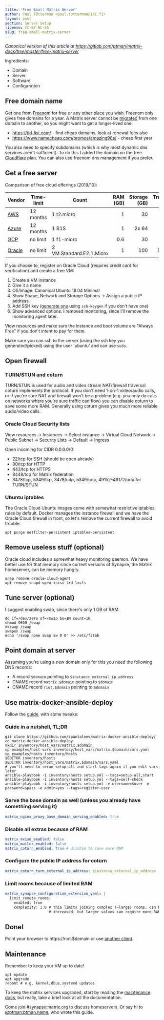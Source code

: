 ```yaml
---
title: 'Free Small Matrix Server'
author: Paul Tötterman <paul.totterman@iki.fi>
layout: post
section: Server Setup
license: CC-BY-NC-SA
slug: free-small-matrix-server
---
```


*Canonical version of this article at
<https://gitlab.com/ptman/matrix-docs/tree/master/free-matrix-server>*

Ingredients:

- Domain
- Server
- Software
- Configuration

## Free domain name

Get one from [Freenom] for free or any other place you wish. Freenom only gives
free domains for a year. A Matrix server cannot be [migrated] from one domain to
another, so you might want to get a longer-lived one.

- https://tld-list.com/ - find cheap domains, look at renewal fees also
- https://www.namecheap.com/promos/amazing98s/ - cheap first year

You also need to specify subdomains (which is why most dynamic dns services
aren't sufficient). To do this I added the domain on the free [Cloudflare] plan.
You can also use freenom dns management if you prefer.

[Freenom]: https://www.freenom.com
[Cloudflare]: https://www.cloudflare.com
[migrated]: https://github.com/matrix-org/synapse/issues/1209

## Get a free server

Comparison of free cloud offerings (2019/10):

| Vendor   | Time-limit | Count                    | RAM (GB) | Storage (GB) | Transfer (GB) |
| -------- | ---------- | ------------------------ | -------: | -----------: | ------------: |
| [AWS]    | 12 months  | 1 t2.micro               | 1        | 30           | 15            |
| [Azure]  | 12 months  | 1 B1S                    | 1        | 2x 64        | 15            |
| [GCP]    | no limit   | 1 f1-micro               | 0.6      | 30           | 1             |
| [Oracle] | no limit   | 2 VM.Standard.E2.1.Micro | 1        | 100          | 10000         |

[AWS]: https://aws.amazon.com/free/
[Azure]: https://azure.microsoft.com/en-us/free/
[GCP]: https://cloud.google.com/free/
[Oracle]: https://www.oracle.com/cloud/free/

If you choose to, register on Oracle Cloud (requires credit card for
verification) and create a free VM:

1. Create a VM instance
2. Give it a name
3. OS/image: Canonical Ubuntu 18.04 Minimal
4. Show Shape, Network and Storage Options -> Assign a public IP address
5. Add SSH key ([generate one][sshkey] using `ssh-keygen` if you don't have one)
6. Show advanced options. I removed monitoring, since I'll remove the monitoring
   agent later.

View resources and make sure the instance and boot volume are "Always Free" if
you don't intent to pay for them.

Make sure you can ssh to the server (using the ssh key you generated/picked)
using the user 'ubuntu' and can use `sudo`.

[sshkey]: https://docs.oracle.com/en/cloud/iaas/compute-iaas-cloud/stcsg/generating-ssh-key-pair.html

## Open firewall

### TURN/STUN and coturn

TURN/STUN is used for audio and video stream NAT/firewall traversal. coturn
implements the protocol. If you don't need 1-on-1 video/audio calls, or if
you're sure NAT and firewall won't be a problem (e.g. you only do calls on
networks where you're sure traffic can flow) you can disable coturn to save some
more RAM. Generally using coturn gives you much more reliable audio/video calls.

### Oracle Cloud Security lists

View resources -> Instances -> Select instance -> Virtual Cloud Network ->
Public Subnet -> Security Lists -> Default -> Ingress

Open incoming for CIDR 0.0.0.0/0:
- 22/tcp for SSH (should be open already)
- 80/tcp for HTTP
- 443/tcp for HTTPS
- 8448/tcp for Matrix federation
- 3478/tcp, 5349/tcp, 3478/udp, 5349/udp, 49152-49172/udp for TURN/STUN

### Ubuntu iptables

The Oracle Cloud Ubuntu images come with somewhat restrictive iptables rules by
default. Docker manages the instance firewall and we have the Oracle Cloud
firewall in front, so let's remove the current firewall to avoid trouble:

```shell
apt purge netfilter-persistent iptables-persistent
```

## Remove useless stuff (optional)

Oracle cloud includes a somewhat heavy monitoring daemon. We have better use for
that memory since current versions of Synapse, the Matrix homeserver, can be
memory hungry.

```shell
snap remove oracle-cloud-agent
apt remove snapd open-iscsi lxd lxcfs
```

## Tune server (optional)

I suggest enabling swap, since there's only 1 GB of RAM.

```shell
dd if=/dev/zero of=/swap bs=1M count=1k
chmod 0600 /swap
mkswap /swap
swapon /swap
echo '/swap none swap sw 0 0' >> /etc/fstab
```

## Point domain at server

Assuming you're using a new domain only for this you need the following DNS
records:

- A record `$domain` pointing to `$instance_external_ip_address`
- CNAME record `matrix.$domain` pointing to `$domain`
- CNAME record `riot.$domain` pointing to `$domain`


## Use matrix-docker-ansible-deploy

Follow the [guide], with some tweaks:

[guide]: https://github.com/spantaleev/matrix-docker-ansible-deploy/blob/master/docs/README.md

### Guide in a nutshell, TL;DR

```shell
git clone https://github.com/spantaleev/matrix-docker-ansible-deploy/
cd matrix-docker-ansible-deploy
mkdir inventory/host_vars/matrix.$domain
cp examples/host-vars inventory/host_vars/matrix.$domain/vars.yaml
cp examples/hosts inventory/hosts
$EDITOR inventory/hosts
$EDITOR inventory/host_vars/matrix.$domain/vars.yaml
# you'll need to rerun setup-all and start tags again if you edit vars later
ansible-playbook -i inventory/hosts setup.yml --tags=setup-all,start
ansible-playbook -i inventory/hosts setup.yml --tags=self-check
ansible-playbook -i inventory/hosts setup.yml -e username=$user -e password=$pass -e admin=yes --tags=register-user
```

### Serve the base domain as well (unless you already have something serving it)

```yaml
matrix_nginx_proxy_base_domain_serving_enabled: true
```

### Disable all extras because of RAM

```yaml
matrix_mxisd_enabled: false
matrix_mailer_enabled: false
matrix_coturn_enabled: true # disable to save more RAM
```

### Configure the public IP address for coturn

```yaml
matrix_coturn_turn_external_ip_address: $instance_external_ip_address
```

### Limit rooms because of limited RAM

```yaml
matrix_synapse_configuration_extension_yaml: |
  limit_remote_rooms:
    enabled: true
    complexity: 1.0 # this limits joining complex (~large) rooms, can be
                    # increased, but larger values can require more RAM
```

## Done!

Point your browser to https://riot.$domain or use [another
client](https://matrix.org/clients).

## Maintenance

Remember to keep your VM up to date!

```shell
apt update
apt upgrade
reboot # e.g. kernel,dbus,systemd updates
```

To keep the matrix services upgraded, start by reading the [maintenance docs],
but really, take a brief look at all the documentation.

[maintenance docs]: https://github.com/spantaleev/matrix-docker-ansible-deploy/blob/master/docs/maintenance-upgrading-services.md

Come join [#synapse:matrix.org](https://matrix.to/#/#synapse:matrix.org) to
discuss homeservers. Or say hi to
[@ptman:ptman.name](https://matrix.to/#/@ptman:ptman.name), who wrote this
guide.
